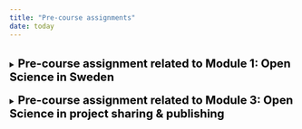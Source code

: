 ```yaml
---
title: "Pre-course assignments"
date: today
---
```


<br> 
<details>
<summary><span style="font-size: 20px; font-weight: bold; color: black;">Pre-course assignment related to Module 1: Open Science in Sweden</span></summary>


::: {.callout-note icon=false}
## About

This pre-course assignment is related to module 1 of the 'Open Science in the Swedish Context' in-person workshop, and is developed to familiarize students with the Swedish *National Guidelines for Open Science*. 

**Upon completion of this assignment, students will be able to:** Analyze one of the six areas of Open Science in which development is ongoing in Sweden   
**Mode of study:** self-paced  

*Please read through the introduction below, pick the topic that interests you most, and read the relevant material. We will build on these topics during the in-person workshop on March 20th.* 
  
<span style="color: #A7C947;">**Total assignment time: ~ 15min** </span>  

:::  
## Introduction   
Open science is a [global movement](https://www.unesco.org/en/open-science/about?hub=686) that seeks to make scientific research, data, and knowledge openly accessible to everyone. It promotes **transparency, collaboration, and the free exchange of ideas**, thereby not only allowing researchers to build on each other’s work more efficiently and accelerating innovation, but also improving the reproducibility and integrity of research.   
    
In Sweden, the development of Open Science practices has been a key focus for the government, research institutions, and research funders in recent years. In 2017, Sweden's goverment mandated The Royal Library (Kungliga Biblioteket, KB) to coordinate efforts in bringing about open access to research publications. The Swedish Research Council (Vetenskapsrådet, VR) received a corresponding mandate for open access to research data. These initiatives have set the foundation for further implementation of Open Science practices into Swedish higher education.

Currently, the transition to Open Science is still very much ongoing in Sweden. To provide support and guidance in this process, KB has developed the [National Guidelines for Open Science](https://www.kb.se/samverkan-och-utveckling/nytt-fran-kb/nyheter-samverkan-och-utveckling/2024-08-27-national-guidelines-for-open-science---now-in-english.html), in which areas within Open Science that are prioritised and crucial to develop fully in Sweden are highlighted. These areas are:  
  
- Open access to scholarly publications  
- Open access to research data  
- Open research methods  
- Open educational resources  
- Public engagement in science  
- Infrastructures supporting open science  
  

During the in-person workshop on March 20th, Module 1 will focus on the state of Open Science in Sweden, and in particular on the National Guidelines for Open Science. This pre-course assignment is developed to familiarize students with the guidelines ahead of the workshop. 
  
  
    
## Assignment  
  
### Step 1: 
Please open the document made available to you via a link you've received per email and add your name to the topic you are most interested in. There are 2 groups for each topic and every group can consist of a maximum of 5 people. Topics are available on a first come, first serve basis.  
 
### Step 2:  
Read the sections of the *National Guidelines for Open Science* relevant to your chosen group. The Guidelines can be accessed [here](https://www.kb.se/samverkan-och-utveckling/nytt-fran-kb/nyheter-samverkan-och-utveckling/2024-08-27-national-guidelines-for-open-science---now-in-english.html) by clicking 'Read the national guidelines for open science'.   

Sections to read per group are as follows:   
- Groups 1.1 & 2.1: pages 8-10, the heading 'Open Access to scholarly publications'  
- Groups 1.2 & 2.2: pages 10-11, the heading 'Open Access to research data'  
- Groups 1.3 & 2.3: pages 11-12, the heading 'Open research methods'  
- Groups 1.4 & 2.4: pages 12-13, the heading 'Open Educational Resources'  
- Groups 1.5 & 2.5: pages 13-15, the heading 'Public engagement in science'  
- Groups 1.6 & 2.6: pages 15-16, the heading 'Infrastructures supporting Open Science' 
   
</details>

<br> 
<details>
<summary><span style="font-size: 20px; font-weight: bold; color: black;">Pre-course assignment related to Module 3: Open Science in project sharing & publishing</span></summary>
<br> 
  
::: {.callout-note icon=false}

## About

This pre-course assignment is related to module 3 of the 'Open Science in the Swedish Context' in-person workshop, and is developed to familiarize students with the different types of Open Access publishing.

**Upon completion of this assignment, students will be able to:**   
- Analyze different types of Open Access publishing  
**Mode of study:** self-paced  

*Please read through the introduction below, listen to the podcast, and complete the assignment. We will collect the answers during the in-person workshop on March 20th.* 
  
<span style="color: #A7C947;">**Total assignment time: ~ 2h** </span>  


:::  
 
  
## Introduction

Open Access publishing is the widely adopted ideal that all should have equitable access to the information generated by research.

There are six different types of OA publishing currently recognized. Below is an overview of the different types.

<center><img src="img/OpenAccess-Colors.png" alt="" width="450">
</center>  
<br>   
  
To prepare for the in-person workshop, listen to the following discussion between researchers, journal editors, and EMBO Open Science professionals on publishing, the move to more Open Access, and the future of journal articles:

> [The EMBO Podcast - A stepping stone to an Open Science Future](https://www.embo.org/podcasts/a-steppingstone-to-an-open-science-future-embo-press-moves-to-full-open-access/)

If you would like more in-depth information on Open Access publishing, check out the following article:

> Piwowar H, Priem J, Larivière V, Alperin JP, Matthias L, Norlander B, Farley A, West J, Haustein S. 2018. The state of OA: a large-scale analysis of the prevalence and impact of Open Access articles. PeerJ 6:e4375 [https://doi.org/10.7717/peerj.4375](https://doi.org/10.7717/peerj.4375)

## Assignment
<span style="color: #491F53;font-size: 18px"> **Bring your answers to the in-person workshop!** </span>  
  
### Part 1
Choose two OA publishing types (Gold, Green, Hybrid, Bronze, Diamond, Black) and answer the following ten questions. 

::: {.callout-tip}
To find articles, compare a society journal and an Elsevier or Nature journal in the DDLS field. You can also use the search engine [OA.mg](https://OA.mg)!
:::


<style>
  tr:hover {
    background-color: #F6F8F9;
  }
  table, th, td {
    border-collapse: collapse;
    width: 100%;
  }
  th {
    padding: 4px;
    text-align: left;
  }
  td {
    padding: 0px 0px; /* Reduced padding to make rows narrower */
    height: 10px; /* Set a specific height for rows to reduce white space */
  }
  tr {
    border-bottom: 0.4px solid #D3D3D3;
  }
</style>

<table>
  <thead>
    <tr style="border-bottom: 0.5px solid #808080;">
      <th style="width: 100%;">Questions</th>
    </tr>
  </thead>
  <tbody>
    <tr>
      <td>1. List which two publishing types you have chosen</td>  
    </tr>
    <tr>
      <td>2. Link an article published with the first OA type</td>
    </tr>
    <tr>
      <td>3. What is the advantage of publishing with this type?</td>
    </tr>
    <tr>
      <td>4. Link an article published with the second OA type</td>
    </tr>
    <tr>
      <td>5. What is the advantage of publishing with this type?</td>
    </tr>
    <tr>
      <td>6. How could you tell what OA type these articles are published with?</td>  
    </tr>
    <tr>
      <td>7. Who paid for publishing of these two articles?</td>
    </tr>
    <tr>
      <td>8. What is the main difference between these two publishing types?</td>
    </tr>
    <tr>
      <td>9. How could a trapeze artist in Borås access these articles?</td>
    </tr>
    <tr style="border-bottom: 0.5px solid #808080;">
      <td>10. How could a student at your host university access these articles?</td>
    </tr>
  </tbody>
</table>


### Part 2
What access type was the most recent paper you (or someone in your research group) were an author on?

</details>



</details>



